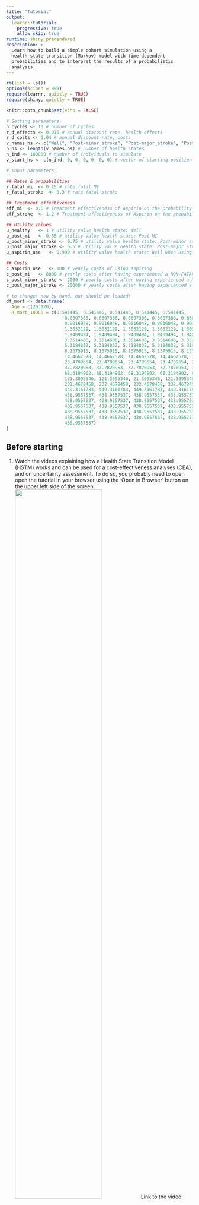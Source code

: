 ```yaml
---
title: "Tutorial"
output: 
  learnr::tutorial:
    progressive: true
    allow_skip: true
runtime: shiny_prerendered
description: >
  Learn how to build a simple cohort simulation using a
  health state transition (Markov) model with time-dependent
  probabilities and to interpret the results of a probabilistic
  analysis.
---
```


```r
rm(list = ls())
options(scipen = 999)
require(learnr, quietly = TRUE)
require(shiny, quietly = TRUE)

knitr::opts_chunk$set(echo = FALSE)

# Setting parameters
n_cycles <- 10 # number of cycles
r_d_effects <- 0.015 # annual discount rate, health effects
r_d_costs <- 0.04 # annual discount rate, costs
v_names_hs <- c("Well", "Post-minor_stroke", "Post-major_stroke", "Post-MI", "Death_stroke", "Death_MI", "Death_other") # vector of names of health states
n_hs <- length(v_names_hs) # number of health states
n_ind <- 100000 # number of individuals to simulate  
v_start_hs <- c(n_ind, 0, 0, 0, 0, 0, 0) # vector of starting position in the model  

# Input parameters

## Rates & probabilities
r_fatal_mi	<- 0.25 # rate fatal MI
r_fatal_stroke	<- 0.3 # rate fatal stroke

## Treatment effectiveness
eff_mi	<- 0.6 # Treatment effectiveness of Aspirin on the probability of experiencing a MI
eff_stroke	<- 1.2 # Treatment effectiveness of Aspirin on the probability of experiencing a stroke

## Utility values 
u_healthy	<- 1 # utility value health state: Well
u_post_mi	<- 0.85 # utility value health state: Post-MI
u_post_minor_stroke	<- 0.75 # utility value health state: Post-minor stroke
u_post_major_stroke	<- 0.5 # utility value health state: Post-major stroke
u_aspirin_use	<- 0.999 # utility value health state: Well when using aspiring

## Costs
c_aspirin_use	<- 100 # yearly costs of using aspiring
c_post_mi	<- 8000 # yearly costs after having experienced a NON-FATAL MI
c_post_minor_stroke	<- 2000 # yearly costs after having experienced a NON-FATAL minor stroke
c_post_major_stroke	<- 20000 # yearly costs after having experienced a NON_FATAL major stroke

# to change! now by hand, but should be loaded!
df_mort <- data.frame(
  Age = c(20:120),
  R_mort_10000 = c(0.541445, 0.541445, 0.541445, 0.541445, 0.541445,
                      0.6607366, 0.6607366, 0.6607366, 0.6607366, 0.6607366,
                      0.9016048, 0.9016048, 0.9016048, 0.9016048, 0.9016048, 
                      1.3032129, 1.3032129, 1.3032129, 1.3032129, 1.3032129,
                      1.9409494, 1.9409494, 1.9409494, 1.9409494, 1.9409494,
                      3.3514606, 3.3514606, 3.3514606, 3.3514606, 3.3514606,
                      5.3184832, 5.3184832, 5.3184832, 5.3184832, 5.3184832, 
                      8.1375915, 8.1375915, 8.1375915, 8.1375915, 8.1375915, 
                      14.4662578, 14.4662578, 14.4662578, 14.4662578, 14.4662578, 
                      23.4709654, 23.4709654, 23.4709654, 23.4709654, 23.4709654, 
                      37.7820953, 37.7820953, 37.7820953, 37.7820953, 37.7820953, 
                      68.3194902, 68.3194902, 68.3194902, 68.3194902, 68.3194902, 
                      121.3095346, 121.3095346, 21.3095346, 121.3095346, 121.3095346, 
                      232.4678458, 232.4678458, 232.4678458, 232.4678458, 232.4678458, 
                      449.3161783, 449.3161783, 449.3161783, 449.3161783, 449.3161783, 
                      438.9557537, 438.9557537, 438.9557537, 438.9557537, 438.9557537, 
                      438.9557537, 438.9557537, 438.9557537, 438.9557537, 438.9557537, 
                      438.9557537, 438.9557537, 438.9557537, 438.9557537, 438.9557537, 
                      438.9557537, 438.9557537, 438.9557537, 438.9557537, 438.9557537, 
                      438.9557537, 438.9557537, 438.9557537, 438.9557537, 438.9557537, 
                      438.9557537)
)
```

## Before starting
1. Watch the videos explaining how a Health State Transition Model (HSTM) works and can be used for a cost-effectiveness analyses (CEA), and on uncertainty assessment. To do so, you probably need to open open the tutorial in your browser using the 'Open in Browser' button on the upper left side of the screen.  
![](https://vimeo.com/453418864/050bf4acaf){width="70%"}
Link to the video: https://vimeo.com/453418864/050bf4acaf.

![](https://vimeo.com/453418898/90a5e63f1e){width="70%"}
Link to the video: https://vimeo.com/453418898/90a5e63f1e.

## Aim and instructions
The aim of this practical assignment is to get you acquainted with the principle of HSTM. This assignmment focuses on evaluating the cost-effectiveness of aspirin treatment versus no aspirin treatment for the primary prevention of cardiovascular disease events using a HSTM, also called Markov model. During this assignment, you will first define the cohort simulation of both strategies (using transition probabilities, and matrix multiplication) and then calculate the outcomes (quality-adjusted life years, costs). First, familiarise yourself with the model structure.  
The method described in this practical is more extensively described in [Alarid Escudero et al. 2021](https://arxiv.org/abs/2001.07824).  

```r
knitr::include_graphics("Tutorial_hstm_2_files/images/Image_hint.png")
```

```r
knitr::include_graphics("Tutorial_hstm_2_files/images/Image_solution.png")
```

### Prerequisites
You should be able to use the following commands to perform this exercise:  

- `which()` function  
- `matrix()` and `array()` functions  
- `rowSums()` function
- perform matrix multiplication using `%*%`  
- using the command `for()` to perform forward loop  

## Model structure & parameters  
**DISCLAIMER: FOR THE FOLLOWING ASSIGNMENT, ASSUME THAT PROBABILITIES ARE THE SAME AS RATES. SEE *[Fleurence & Hollenbeak 2007]*(https://doi.org/10.2165/00019053-200725010-00002) FOR AN EXPLANATION OF THE DIFFERENCES BETWEEN RATES AND PROBABILITIES AND REMEMBER THAT WE USUALLY USE PROBABILITIES IN HEALTH ECONOMIC MODELLING** 

### Model structure
In this HSTM, individuals either receive aspirin or not (the two strategies we compare).In this model, individuals may remain "Well", or they can experience a stroke or a myocardial infarction (MI). These two events may be fatal or individuals may remain alive in the "Post-minor stroke", "Post-major stroke", or "Post-MI" health states when they survive these events. From all health states, individuals may die from general causes of death to "Death other".  
  
```r
knitr::include_graphics("Tutorial_hstm_2_files/images/Fig_model_structure.png")
```

### Model inputs
As you can see both strategies (prescribing aspirin or not) have similar diagrams. However, there will be differences in the values of the parameters applied in these strategies. First, we will focus on the disease progression of patients not using aspirin. Have a look at the input parameters which are already defined herebelow.   

```r
# Setting parameters
n_cycles <- 10 # number of cycles in the health economic model
r_d_effects <- 0.015 # annual discount rate, health effects
r_d_costs <- 0.04 # annual discount rate, costs
v_names_hs <- c("Well", "Post-minor_stroke", "Post-major_stroke", "Post-MI", "Death_stroke", "Death_MI", "Death_other") # vector of names of health states
n_hs <- length(v_names_hs) # number of health states
n_ind <- 100000 # number of individuals to simulate  
v_start_hs <- c(n_ind, 0, 0, 0, 0, 0, 0) # vector of starting position in the model  

# Input parameters

## Rates & probabilities
r_fatal_mi	<- 0.25 # rate fatal MI - no-Aspirin strategy
r_fatal_stroke	<- 0.3 # rate fatal stroke - no-Aspirin strategy

## Treatment effectiveness
eff_mi	<- 0.6 # Treatment effectiveness of Aspirin on the probability of experiencing a MI
eff_stroke	<- 1.2 # Treatment effectiveness of Aspirin on the probability of experiencing a stroke

## Utility values 
u_healthy	<- 1 # utility value health state: Well
u_post_mi	<- 0.85 # utility value health state: Post-MI
u_post_minor_stroke	<- 0.75 # utility value health state: Post-minor stroke
u_post_major_stroke	<- 0.5 # utility value health state: Post-major stroke
u_aspirin_use	<- 0.999 # utility value health state: Well when using aspiring

## Costs
c_aspirin_use	<- 100 # yearly costs of using aspirin
c_post_mi	<- 8000 # yearly costs after having experienced a NON-FATAL MI
c_post_minor_stroke	<- 2000 # yearly costs after having experienced a NON-FATAL minor stroke
c_post_major_stroke	<- 20000 # yearly costs after having experienced a NON_FATAL major stroke
```


When developing a health economic model we often have to combine evidence from different sources of literature. Assume that there was evidence that 235 out of 1,000 patients **who had a stroke and survived** moved into a post major stroke state (the remaining patients experienced a minor stroke). Based on this evidence, please define the parameter `p_minor_stroke` (probability of transiting to the "post-minor stroke" health state **after having experienced a NON-FATAL stroke** and `p_major_stroke` (probability of transiting to the "post-major stroke" health state **after having experienced a NON-FATAL stroke**.   
1.b. From other sources, you found that the incidence rates for myocardial infarction (MI), stroke, and death from other causes were respectively **400, 50, and 650 per 100,000 person-years**. Calculate the yearly incidence rates of MI, stroke, and death from other causes than MI and stroke in the placeholder of parameters `r_inc_mi`, `r_inc_stroke`, and `r_mort`.  

```r
# Parameters to calculate
# probability to transit to "Post-major stroke" after a NON-FATAL stroke occured
# probability to transit to "Post-minor stroke" after a NON-FATAL stroke occured
# yearly incidence rate MI
# yearly incidence rate stroke
# yearly rate of death
```

```r
# Example
p_post_major_stroke	<- 235 / 1000 # probability to transit to "Post-major stroke" after a NON-FATAL stroke occured
p_post_minor_stroke	<- 1 - p_post_major_stroke # probability to transit to "Post-minor stroke" after a NON-FATAL stroke occured
```

```r
p_post_major_stroke	<- 235 / 1000 # probability to transit to "Post-major stroke" after a NON-FATAL stroke occured
p_post_minor_stroke	<- 1 - p_post_major_stroke # probability to transit to "Post-minor stroke" after a NON-FATAL stroke occured
r_inc_mi <- 400 / 100000 # yearly incidence rate MI
r_inc_stroke <- 50 / 100000 # yearly incidence rate stroke
r_mort <- 650 / 100000 # yearly rate of death
#data.frame(c(p_post_major_stroke, p_post_minor_stroke, r_inc_mi, r_inc_stroke, r_mort)) # show
```

## Transition matrices - "No aspirin" 

### Define the transition matrix of the "No aspirin" strategy  
The input parameter values looks as follows now. Based on these parameter values, determine the transition matrix of the "No aspirin" strategy, and call it `m_tp_comp` (for matrix transition probabilities of the comparator). Assume here that `r_mort` can be used for the probability of ‘Death other’.  

```r
# Setting parameters
n_cycles <- 10 # number of cycles
r_d_effects <- 0.015 # annual discount rate, health effects
r_d_costs <- 0.04 # annual discount rate, costs
v_names_hs <- c("Well", "Post-minor_stroke", "Post-major_stroke", "Post-MI", "Death_stroke", "Death_MI", "Death_other") # vector of names of health states
n_hs <- length(v_names_hs) # number of health states
n_ind <- 100000 # number of individuals to simulate  
v_start_hs <- c(n_ind, 0, 0, 0, 0, 0, 0) # vector of starting position in the model  

# Input parameters

## Rates & probabilities
r_fatal_mi	<- 0.25 # rate fatal MI
r_fatal_stroke	<- 0.3 # rate fatal stroke

## Treatment effectiveness
eff_mi	<- 0.6 # Treatment effectiveness of Aspirin on the probability of experiencing a MI
eff_stroke	<- 1.2 # Treatment effectiveness of Aspirin on the probability of experiencing a stroke

## Utility values 
u_healthy	<- 1 # utility value health state: Well
u_post_mi	<- 0.85 # utility value health state: Post-MI
u_post_minor_stroke	<- 0.75 # utility value health state: Post-minor stroke
u_post_major_stroke	<- 0.5 # utility value health state: Post-major stroke
u_aspirin_use	<- 0.999 # utility value health state: Well when using aspiring

## Costs
c_aspirin_use	<- 100 # yearly costs of using aspiring
c_post_mi	<- 8000 # yearly costs after having experienced a NON-FATAL MI
c_post_minor_stroke	<- 2000 # yearly costs after having experienced a NON-FATAL minor stroke
c_post_major_stroke	<- 20000 # yearly costs after having experienced a NON_FATAL major stroke

## Calculated parameters
p_post_major_stroke	<- 235 / 1000 # probability to transit to "Post-major stroke" after a NON-FATAL stroke occured
p_post_minor_stroke	<- 1 - p_post_major_stroke # probability to transit to "Post-minor stroke" after a NON-FATAL stroke occured
r_inc_mi <- 400 / 100000 # yearly incidence rate MI
r_inc_stroke <- 50 / 100000 # yearly incidence rate stroke
r_mort <- 650 / 100000 # yearly rate of death
```

```r


```

```r
"To do so, create a matrix of 7 by 7, and use the evidence `p_` and `r_` parameters to fill it in. Use the model structure to fill in the transition matrix. Once an individuals die, that person remains in that health state. The transition probabilities to the post-minor stroke health states are the product of experiencing a non-fatal stroke and of the consequences being minor or major."
```

```r
# Create transition matrix
m_tp_comp <- matrix(0,
                    ncol = n_hs,
                    nrow = n_hs,
                    dimnames = list(from = v_names_hs,
                                    to = v_names_hs)
                    )
# Fill in transition matrix
m_tp_comp["Well", "Well"] <- 1 - r_inc_mi - r_inc_stroke - r_mort # example
```

```r
# Create transition matrix
m_tp_comp <- matrix(0,
                    ncol = n_hs,
                    nrow = n_hs,
                    dimnames = list(from = v_names_hs,
                                    to = v_names_hs)
                    )
# Fill in transition matrix
m_tp_comp["Well", "Well"] <- 1 - r_inc_mi - r_inc_stroke - r_mort 
m_tp_comp["Well", "Post-minor_stroke"] <- r_inc_stroke * (1 - r_fatal_stroke) * p_post_minor_stroke
m_tp_comp["Well", "Post-major_stroke"] <- r_inc_stroke * (1 - r_fatal_stroke) * p_post_major_stroke
m_tp_comp["Well", "Post-MI"] <- r_inc_mi * (1 - r_fatal_mi)
m_tp_comp["Well", "Death_stroke"] <- r_inc_stroke * r_fatal_stroke
m_tp_comp["Well", "Death_MI"] <- r_inc_mi * r_fatal_mi
m_tp_comp["Well", "Death_other"] <- r_mort

m_tp_comp["Post-minor_stroke", "Post-minor_stroke"] <- 1 - r_mort
m_tp_comp["Post-minor_stroke", "Death_other"] <- r_mort

m_tp_comp["Post-major_stroke", "Post-major_stroke"] <- 1 - r_mort
m_tp_comp["Post-major_stroke", "Death_other"] <- r_mort

m_tp_comp["Post-MI", "Post-MI"] <- 1 - r_mort
m_tp_comp["Post-MI", "Death_other"] <- r_mort

m_tp_comp["Death_stroke", "Death_stroke"] <- 1
m_tp_comp["Death_MI", "Death_MI"] <- 1
m_tp_comp["Death_other", "Death_other"] <- 1
# m_tp_comp # show
```

### Transition matrix complete
The transition matrix should looks as follows:
```r
## Calculated parameters
p_post_major_stroke	<- 235 / 1000 # probability to transit to "Post-major stroke" after a NON-FATAL stroke occured
p_post_minor_stroke	<- 1 - p_post_major_stroke # probability to transit to "Post-minor stroke" after a NON-FATAL stroke occured
r_inc_mi <- 400 / 100000 # yearly incidence rate MI
r_inc_stroke <- 50 / 100000 # yearly incidence rate stroke
r_mort <- 650 / 100000 # yearly rate of death

# Create transition matrix
m_tp_comp <- matrix(0,
                    ncol = n_hs,
                    nrow = n_hs,
                    dimnames = list(from = v_names_hs,
                                    to = v_names_hs)
                    )
# Fill in transition matrix
m_tp_comp["Well", "Well"] <- 1 - r_inc_mi - r_inc_stroke - r_mort 
m_tp_comp["Well", "Post-minor_stroke"] <- r_inc_stroke * (1 - r_fatal_stroke) * p_post_minor_stroke
m_tp_comp["Well", "Post-major_stroke"] <- r_inc_stroke * (1 - r_fatal_stroke) * p_post_major_stroke
m_tp_comp["Well", "Post-MI"] <- r_inc_mi * (1 - r_fatal_mi)
m_tp_comp["Well", "Death_stroke"] <- r_inc_stroke * r_fatal_stroke
m_tp_comp["Well", "Death_MI"] <- r_inc_mi * r_fatal_mi
m_tp_comp["Well", "Death_other"] <- r_mort

m_tp_comp["Post-minor_stroke", "Post-minor_stroke"] <- 1 - r_mort
m_tp_comp["Post-minor_stroke", "Death_other"] <- r_mort

m_tp_comp["Post-major_stroke", "Post-major_stroke"] <- 1 - r_mort
m_tp_comp["Post-major_stroke", "Death_other"] <- r_mort

m_tp_comp["Post-MI", "Post-MI"] <- 1 - r_mort
m_tp_comp["Post-MI", "Death_other"] <- r_mort

m_tp_comp["Death_stroke", "Death_stroke"] <- 1
m_tp_comp["Death_MI", "Death_MI"] <- 1
m_tp_comp["Death_other", "Death_other"] <- 1
data.frame(round(m_tp_comp, 4)) # show
```

### Validation check  
Check whether the sum of all rows equals 1 to ensure you will not "add" or "loose" individuals in the simulation because the sum of probabilities do not sum up to 1 for each health states.  

```r
# check the sum of all rows
```


```r
"Use the rowSums() function"
```

```r
rowSums(m_tp_comp) == 1
```

## Cohort simulation - "No aspirin"
It is now time to define and fill in the cohort simulation for the "No aspirin" strategy!  

### Fill in the transition matrix of the "No aspirin" strategy  
Assume all 100,000 individuals (`n_ind` object) start in the "Well" health state (first element of the `v_start_hs` vector), and perform the cohort simulation for the "No aspirin" strategy using the transition matrix `m_tp_comp`. Remember from previous assignment that you need the following elements to perform the cohort simulation:    
- `n_cycles`: the number of cycles to simulate, assume 10 years (yearly cycles)  
- `n_ind`: the number of individuals to simulate, assume 100,000  
- `v_start_hs`: a vector determining the starting position of the individuals over the different cycles (assume all individuals start in the "Well" health state)  
- `m_hs_comp`: a matrix to store the number of individuals in each health state during each cycle for the comparator. This matrix has `n_cycles` + 1 row (because we need to account for the start position), and as much columns as health states 75). Numerate the rows from 0 to `n_cycles` and name the column with the names of the health states ("Well", "Post-minor_stroke", "Post-major_stroke", "Post-MI", "Death_stroke", "Death_MI", "Death_other").  
`m_tp_comp`, `n_cycles`, and `n_ind` are already loaded. First, define `v_start_hs` and `m_hs_comp`. Second, use `v_start_hs` to determine the starting position of the individuals in the simulation, i.e. the first row of `m_hs_comp`. Finally, fill in `m_hs_comp` using matrix multiplication and the objects: `m_tp_comp` and `m_hs_comp`.  

```r
# Define cohort simulation matrix

# Define the starting position of the individuals in each health state

# Perform the matrix multiplication (for loop) to fill in the cohort simulation
```

```r
# Define cohort simulation matrix
m_hs_comp <- matrix(0,
                    ncol = '__',
                    nrow = '__',
                    dimnames = list(cycle = '__',
                                    health_state = '__'
                    )
)

# Define the starting position of the individuals in each health state
m_hs_comp[1, ] <- '__'

# Perform the matrix multiplication (for loop) to fill in the cohort simulation
for(cycle in 1:n_cycles){
  
  m_hs_comp[cycle + 1, ] <- '__' # perform matrix multiplication here
  
}
```

```r
# Define cohort simulation matrix
m_hs_comp <- matrix(0,
                    ncol = n_hs,
                    nrow = n_cycles + 1,
                    dimnames = list(cycle = c(0:n_cycles),
                                    health_state = v_names_hs)
                    )

# Define the starting position of the individuals in each health state
m_hs_comp[1, ] <- v_start_hs

# Perform the matrix multiplication (for loop) to fill in the cohort simulation
for(cycle in 1:n_cycles){
  
  m_hs_comp[cycle + 1, ] <- m_hs_comp[cycle, ] %*% m_tp_comp # matrix multiplication
  
}
```

### Validation check  
Check whether all rows sum up to 100,000 to ensure you do not 'loose' or 'add' any person to the cohort simulation. Sometimes, due to rounding errors, it may seem that the sum does not exactly match the number of individuals, so round your sums to 5 decimals.  

```r


```

```r
round(rowSums(m_hs_comp), 5) == n_ind
```

## Improving transition matrix and cohort simulation
In this part of the assignmment, we will improve the transition matrix and cohort simulation of the "No aspirin" strategy that you just have built.  
We will now use age-dependent mortality values since we only used a mean estimate for all age in the previous assignment. However, the probability of death is increasing with age. Furthermore, you will include the "Aspirin" strategy to the model and make the comparison between the "Aspirin" and "No Aspirin" strategies.  
To do so, you will first define the cohort simulations of both strategies (using (age-dependent) transition probabilities, a three-dimentional array, and matrix multiplication) and then calculate the outcomes (quality-adjusted life years, costs). 
The method described in this practical is more extensively described in [Alarid Escudero et al. 2021](https://arxiv.org/abs/2001.07824). The approach we will use to do so is also similar to the one described in this [video](https://www.youtube.com/watch?v=s4ZeRL-HeSs&list=PLIT7NqYN7YT3fUQhsAQ8Pn7-SHRpCy-U7&index=3).  

### Model inputs
Here below you can see the inputs we will use in the model.

```r
#### 0. Define model parameters ----

# Setting parameters
n_cycles <- 10 # number of cycles
r_d_effects <- 0.015 # annual discount rate, health effects
r_d_costs <- 0.04 # annual discount rate, costs
v_names_hs <- c("Well", "Post-minor_stroke", "Post-major_stroke", "Post-MI", "Death_stroke", "Death_MI", "Death_other") # vector of names of health states
n_hs <- length(v_names_hs) # number of health states
n_ind <- 100000 # number of individuals to simulate  
v_start_hs <- c(n_ind, 0, 0, 0, 0, 0, 0) # vector of starting position in the model  

# Input parameters

## Rates & probabilities
r_fatal_mi	<- 0.25 # rate fatal MI
r_fatal_stroke	<- 0.3 # rate fatal stroke
r_inc_mi <- 400 / 100000 # yearly incidence rate MI
r_inc_stroke <- 50 / 100000 # yearly incidence rate stroke
r_mort <- 650 / 100000 # yearly rate of death

p_post_major_stroke	<- 235 / 1000 # probability to transit to "Post-major stroke" after a NON-FATAL stroke occured
p_post_minor_stroke	<- 1 - p_post_major_stroke # probability to transit to "Post-minor stroke" after a NON-FATAL stroke occured

## Treatment effectiveness
eff_mi	<- 0.6 # Treatment effectiveness of Aspirin on the probability of experiencing a MI
eff_stroke	<- 1.2 # Treatment effectiveness of Aspirin on the probability of experiencing a stroke

## Utility values 
u_healthy	<- 1 # utility value health state: Well
u_post_mi	<- 0.85 # utility value health state: Post-MI
u_post_minor_stroke	<- 0.75 # utility value health state: Post-minor stroke
u_post_major_stroke	<- 0.5 # utility value health state: Post-major stroke
u_aspirin_use	<- 0.999 # utility value health state: Well when using aspiring

## Costs
c_aspirin_use	<- 100 # yearly costs of using aspiring
c_post_mi	<- 8000 # yearly costs after having experienced a NON-FATAL MI
c_post_minor_stroke	<- 2000 # yearly costs after having experienced a NON-FATAL minor stroke
c_post_major_stroke	<- 20000 # yearly costs after having experienced a NON_FATAL major stroke
```

### Age-dependent mortality data  
As you can see in the R chunk above, there are no transition probabilities defined for the yearly rate of death (from other causes), `r_mort`. This is because we will now make this probability of death dependent on the age of individuals in the health economic model.  
To do so, we need the rate of death for each age. For this assignment, these rates have been obtained from the central bureau of statistics and are displayed below per 10,000 individuals. These rates are stored in the `df_mort` dataframe displayed below. The `df_mort` dataframe contain two variables:  

- `Age` contains the age of Dutch individuals  
- `R_mort_10000` contains the mortality rate, per 10,000 individuals  

```r
df_mort
```

Using the `df_mort` dataframe, calculate the per-person mortality rate as a new column `R_mort` in the `df_mort` dataframe.  

```r
# calculate the per person mortality rate
```


```r
df_mort$R_mort <- df_mort$R_mort_10000 / 10000
#df_mort[, c("Age", "R_mort")] # show
```


### Filling in the "No aspirin" strategy transition array
Now that we have calculated the per person mortality rates for each age, we can include them in the transition array that we will use in the health economic model. To include these age-dependent transition probabilities in the model, we have to use 3-dimentional (3D) arrays instead of fixed transition matrices. The use of these 3D arrays allow to select a different transition matrix (containing different transition probabilities) for each cycle of the model. Arrays are defined using the `array()` function. The code chunk below shows how to define the transition array for the "No aspirin group. The comments describe what is happening. Have a look at the code and try to understand it! Below the code chunk, you can see the two first and two last transition matrix contained in the array. As you can see, the transition of to the `Death_other` health state has increased between the first and last cycles, as we expected!       
*NOTE: elements in a array are called by the number of dimension of the array. Thus, a single element of a 3D array is called via a x, y, and z dimension. If only the x and y coordinates are provided, the vector of elements with the coordinates x and y is returned. In this case, the third dimension (the 'z') represents the cycle number while the rows and columns represent the same as in the transition matrix (transition from - to).*  

```r
#### Define 3D array "No aspirin" group ----

# Define start age cohort
n_start_age <- 45

# Calculate per person mortality rate
df_mort$R_mort <- df_mort$R_mort_10000 / 10000

# Create a vector containing the mortality probability values for the age `n_start_age` to `n_start_age`+9
v_p_mort <- df_mort[c(which(df_mort$Age == n_start_age):
                        which(df_mort$Age == n_start_age + (n_cycles - 1)
                              )
                      ), "R_mort"]

# Initialise 3D array which will contain the transition probabilities
a_tp_comp <- array(0, dim = c(n_hs, n_hs, n_cycles),
                               dimnames = list(v_names_hs, v_names_hs, 1:n_cycles)
                               )

# Fill in the arrays using the background mortality for each age 
a_tp_comp["Well", "Well", ]   <- 1 - v_p_mort - r_inc_mi - r_inc_stroke  
##!!Notice, that only using the first 2 elements of the array will fill these transition probabilities for all 10 transition matrices used in all cycles!!

a_tp_comp["Well", "Post-minor_stroke", ] <- r_inc_stroke * (1 - r_fatal_stroke) * p_post_minor_stroke
a_tp_comp["Well", "Post-major_stroke", ] <- r_inc_stroke * (1 - r_fatal_stroke) * p_post_major_stroke
a_tp_comp["Well", "Post-MI", ] <- r_inc_mi * (1 - r_fatal_mi)
a_tp_comp["Well", "Death_stroke", ] <- r_inc_stroke * r_fatal_stroke
a_tp_comp["Well", "Death_MI", ] <- r_inc_mi * r_fatal_mi
a_tp_comp["Well", "Death_other", ] <- v_p_mort

a_tp_comp["Post-minor_stroke", "Post-minor_stroke", ] <- 1 - v_p_mort
a_tp_comp["Post-minor_stroke", "Death_other", ] <- v_p_mort

a_tp_comp["Post-major_stroke", "Post-major_stroke", ] <- 1 - v_p_mort
a_tp_comp["Post-major_stroke", "Death_other", ] <- v_p_mort

a_tp_comp["Post-MI", "Post-MI", ] <- 1 - v_p_mort
a_tp_comp["Post-MI", "Death_other", ] <- v_p_mort

a_tp_comp["Death_stroke", "Death_stroke",] <- 1
a_tp_comp["Death_MI", "Death_MI",] <- 1
a_tp_comp["Death_other", "Death_other",] <- 1

a_tp_comp[, , c(1, 2, 9, 10)]
```

### Filling in the "Aspirin" strategy transition array  
It is now time to define and fill in the transition array for the "Aspirin" strategy, the intervention which will be compared to the "No aspirin" strategy.  
To do so, we have to perform the following:  
1. Make a copy of `a_tp_comp` and call it `a_tp_int`. This will be the transition array we will use for the "Aspirin" strategy.  
2. Aspirin has an effect on the probability of experiencing an MI (object `eff_mi`) and stroke (object `eff_stroke`). Use these two input parameters to adjust the probabilities to experience these cardiovascular events in the `a_tp_int` array. Again you may use the rates as probabilities when calculating the transitions. Assume that once individuals had an event they will no longer use aspirin.  

```r
# Make a copy of `a_tp_comp` and call it `a_tp_int`

# Modify the transition probabilities in `a_tp_int` since Aspirin has an effect on the occurence of MI and stroke

```

```r
# Make a copy of `a_tp_comp` and call it `a_tp_int`
a_tp_int <- a_tp_comp

# Modify the transition probabilities in `a_tp_int` since Aspirin has an effect on the occurence of MI and stroke
## Multiply `r_inc_stroke` and `r_inc_mi` by  `eff_stroke` and `eff_mi` respectively to apply the effectiveness of Aspirin on the occurence of stroke and MI
## Do not forget to also modify the probability of staying in the "WELL" health state since less individuals will experience cardiovascular events!
```

```r
# Make a copy of `a_tp_comp` and call it `a_tp_int`
a_tp_int <- a_tp_comp

# Modify the transition probabilities in `a_tp_int` since Aspirin has an effect on the occurence of MI and stroke
a_tp_int["Well", "Well", ]   <- 1 - v_p_mort - r_inc_mi * eff_mi - r_inc_stroke * eff_stroke
a_tp_int["Well", "Post-minor_stroke", ] <- r_inc_stroke * eff_stroke * (1 - r_fatal_stroke) * p_post_minor_stroke
a_tp_int["Well", "Post-major_stroke", ] <- r_inc_stroke * eff_stroke * (1 - r_fatal_stroke) * p_post_major_stroke
a_tp_int["Well", "Post-MI", ] <- r_inc_mi * eff_mi * (1 - r_fatal_mi)
a_tp_int["Well", "Death_stroke", ] <- r_inc_stroke * eff_stroke * r_fatal_stroke
a_tp_int["Well", "Death_MI", ] <- r_inc_mi * eff_mi * r_fatal_mi

#a_tp_int[,, 1] # show first transition matrix of the array
```

### Performing the cohort simulation
Since we now have transition matrices for both strategies, we can perform the cohort simulation for both strategies. As a reminder, the steps to perform the cohort simulations are the following:  
- Define the matrix in which the cohort simulation will be stored (`m_hs_comp` and `m_hs_int`)  
- Determine the starting position of the cohort in the matrix of the cohort simulation, using `v_hs_start` (already defined)  
- Perform the simulation by using matrix multiplication of the cohort simulation and the transition array. In this case, we have to loop over the cycles (rows) of the cohort simulation but also over the matrices of the `a_tp_comp` and `a_tp_int` arrays.  

The R code chunk below shows how to do this for the "No aspirin" strategy.  

```r
#### Fill the cohort simulation for the "No aspirin" strategy ----

# Create a matrix to store the cohort simulation (`m_hs_comp`)
m_hs_comp <- matrix(0,
                    ncol = length(v_names_hs),
                    nrow = n_cycles + 1,
                    dimnames = list(c(0:n_cycles),
                                    v_names_hs)
                    ) 

# Define the start position of individuals (all in "well")
m_hs_comp[1,] <- v_start_hs

# Perform the matrix multiplication using the 3D array.
for(cycle in 1:n_cycles){
  m_hs_comp[cycle + 1,] <- m_hs_comp[cycle,] %*% a_tp_comp[, , cycle]
}
```

Perform the matrix multiplication for the "Aspirin" strategy using the same method.  

```r
#### Fill the cohort simulation for the "Aspirin" strategy ----

# Create a matrix to store the cohort simulation (`m_hs_int`)

# Define the start position of individuals (all in "well")

# Perform the matrix multiplication using the 3D array.

```

```r
#### Fill the cohort simulation for the "Aspirin" strategy ----

# Create a matrix to store the cohort simulation (`m_hs_int`)
m_hs_int <- matrix(0,
                    ncol = length(v_names_hs),
                    nrow = n_cycles + 1,
                    dimnames = list(c(0:n_cycles),
                                    v_names_hs)
) 

# Define the start position of individuals (all in "well")
m_hs_int[1,] <- v_start_hs

# Perform the matrix multiplication using the 3D array.
for(cycle in 1:n_cycles){
  m_hs_int[cycle + 1,] <- m_hs_int[cycle,] %*% a_tp_int[, , cycle]
}
```

### Results
The following data frame show the cohort simulation of both strategies.  

#### Aspirin strategy

```r
# Make a copy of `a_tp_comp` and call it `a_tp_int`
a_tp_int <- a_tp_comp

# Modify the transition probabilities in `a_tp_int` since Aspirin has an effect on the occurence of MI and stroke
a_tp_int["Well", "Well", ]   <- 1 - v_p_mort - r_inc_mi * eff_mi - r_inc_stroke * eff_stroke
a_tp_int["Well", "Post-minor_stroke", ] <- r_inc_stroke * eff_stroke * (1 - r_fatal_stroke) * p_post_minor_stroke
a_tp_int["Well", "Post-major_stroke", ] <- r_inc_stroke * eff_stroke * (1 - r_fatal_stroke) * p_post_major_stroke
a_tp_int["Well", "Post-MI", ] <- r_inc_mi * eff_mi * (1 - r_fatal_mi)
a_tp_int["Well", "Death_stroke", ] <- r_inc_stroke * eff_stroke * r_fatal_stroke
a_tp_int["Well", "Death_MI", ] <- r_inc_mi * eff_mi * r_fatal_mi

#### Fill the cohort simulation for the "Aspirin" group ----
# Create a matrix to store the cohort simulation (`m_hs_int`)
m_hs_int <- matrix(0,
                    ncol = length(v_names_hs),
                    nrow = n_cycles + 1,
                    dimnames = list(c(0:n_cycles),
                                    v_names_hs)
) 

# Define the start position of individuals (all in "well")
m_hs_int[1,] <- v_start_hs

# Perform the matrix multiplication using the 3D array.
for(cycle in 1:n_cycles){
  m_hs_int[cycle + 1,] <- m_hs_int[cycle,] %*% a_tp_int[, , cycle]
}
data.frame(round(m_hs_int))
```

#### No aspirin strategy

```r
data.frame(round(m_hs_comp))
```

## Calculating undiscounted outcomes
Now that we know the life course of the hypothetical individuals in both strategies, we can calculate the (un)discounted costs and effects (LYs and QALYs) over time. For convenience, account for state membership at the end of the year. Not all 100,000 individuals are considered to be "Well" at the start of year 1. You do not have to apply half-cycle correction. Practically, this means that you do not account for the state membership at cycle 0, the starting position.  

### Life years
Calculate the life years of both strategies and the cumulative life years over the 10 years of the model. This is done in two steps:  
1.Define two vectors (`v_ly_comp` & `v_ly_int`) of 7 values which determine the number of life  years gained by an individual in each health state during a single cycle. These vectors are called the **rewards** vectors. The rewards vector should be ordered as the health states in the `m_hs_comp` & `m_hs_int` cohort simulation. For health state where individuals are alive, the reward should be 1, and 0 for the "Death" health states.  
2. Use matrix multiplication to multiply these health state rewards by the membership of individuals over the cycles (from row 2 onwards!). Store these results in vectors called `v_t_ly_comp` & `v_t_ly_int`, calculate the cumulative number of life years over the cycles (`v_cum_ly_comp` & `v_cum_ly_int`, using the `cumsum()` function) and calculate the total number of life years for each strategy as the sum of these vectors (`n_t_ly_comp` & `n_t_ly_int`).  
The calculations for the LYs are provided in the R code chunk below.  

```r
#### Calculate for undiscounted outcomes ---

## Life years
## Determine the number of life years won by 1 individual during 1 cycle in both strategies
v_ly_comp <- c("Well" = 1,
               "Post-minor_stroke" = 1, 
               "Post-major_stroke" = 1, 
               "Post-MI" = 1, 
               "Death_stroke" = 0, 
               "Death_MI" = 0, 
               "Death_other" = 0)
v_ly_int <- c("Well" = 1,
               "Post-minor_stroke" = 1, 
               "Post-major_stroke" = 1, 
               "Post-MI" = 1, 
               "Death_stroke" = 0, 
               "Death_MI" = 0, 
               "Death_other" = 0)

## Determine the number of life year gained over the cycles (reward at the end of the cycle!)
v_t_ly_comp <- m_hs_comp[2:nrow(m_hs_comp),] %*% v_ly_comp
v_t_ly_int  <- m_hs_int[2:nrow(m_hs_int),] %*% v_ly_int

## Determine the cumulative number of life year gained over the cycles (reward at the end of the cycle!)
v_cum_ly_comp <- cumsum(v_t_ly_comp)
v_cum_ly_int  <- cumsum(v_t_ly_int)

## Determine the total number of life year gained (sum of all cycles; reward at the end of the cycle!)
n_t_ly_comp <- sum(v_t_ly_comp)
n_t_ly_int <- sum(v_t_ly_int)
```

### QALYs
Using the utility values per health state defined below, calculate the total quality adjusted life-years (QALYs) in each year for the 100,000 hypothetical individuals in each group. Use the same approach as for the life years calculations, except that the state rewards are different and may differ across strategies. Calculate also the cumulative and total QALY gained.  
**Assumptions:** Individuals in the "Well" health state have a utility value equal to`u_healthy` in the "No Aspirin" group, while in the "Aspirin" group, they have the utility associated with use of aspirin, `u_aspiring_use`. Individuals in the "Death" health states do not accrue QALYs. 

```r
# Utility values 
u_healthy	<- 1 # utility value health state: Well
u_post_mi	<- 0.85 # utility value health state: Post-MI
u_post_minor_stroke	<- 0.75 # utility value health state: Post-minor stroke
u_post_major_stroke	<- 0.5 # utility value health state: Post-major stroke
u_aspirin_use	<- 0.999 # utility value health state: Well when using aspiring
``` 

```r
# QALY's
## Determine the number of QALYs won by 1 individual during 1 cycle

## Determine the number of QALYs gained over the cycles (rewards at the end of the cycle!)

## Determine the cumulative number of QALYsr gained over the cycles (rewards at the end of the cycle!)

## Determine the total number of QALYs gained (sum of all cycles; rewards at the end of the cycle!)

```

```r
# QALY's
## Determine the number of QALYs won by 1 individual during 1 cycle
v_qaly_comp <- c("Well" = u_healthy,
                 "Post-minor_stroke" = u_post_minor_stroke, 
                 "Post-major_stroke" = u_post_major_stroke, 
                 "Post-MI" = u_post_mi, 
                 "Death_stroke" = 0, 
                 "Death_MI" = 0, 
                 "Death_other" = 0)

v_qaly_int <- c("Well" = '__',
                "Post-minor_stroke" = '__', 
                "Post-major_stroke" = '__', 
                "Post-MI" = '__', 
                "Death_stroke" = '__', 
                "Death_MI" = '__', 
                "Death_other" = '__')

## Determine the number of QALYs gained over the cycles (rewards at the end of the cycle!)
v_t_qaly_comp <- m_hs_comp[2:nrow(m_hs_comp),] %*% v_qaly_comp
v_t_qaly_int  <- '__'

## Determine the cumulative number of QALYsr gained over the cycles (rewards at the end of the cycle!)
v_cum_qaly_comp <- '__'
v_cum_qaly_int <- '__'

## Determine the total number of QALYs gained (sum of all cycles; rewards at the end of the cycle!)
n_t_qaly_comp <- '__'
n_t_qaly_int  <- '__'
```

```r
# QALY's
## Determine the number of QALYs won by 1 individual during 1 cycle
v_qaly_comp <- c("Well" = u_healthy,
                 "Post-minor_stroke" = u_post_minor_stroke, 
                 "Post-major_stroke" = u_post_major_stroke, 
                 "Post-MI" = u_post_mi, 
                 "Death_stroke" = 0, 
                 "Death_MI" = 0, 
                 "Death_other" = 0)

v_qaly_int <- c("Well" = u_aspirin_use,
                "Post-minor_stroke" = u_post_minor_stroke, 
                "Post-major_stroke" = u_post_major_stroke, 
                "Post-MI" = u_post_mi, 
                "Death_stroke" = 0, 
                "Death_MI" = 0, 
                "Death_other" = 0)

## Determine the number of QALYs gained over the cycles (rewards at the end of the cycle!)
v_t_qaly_comp <- m_hs_comp[2:nrow(m_hs_comp),] %*% v_qaly_comp
v_t_qaly_int  <- m_hs_int[2:nrow(m_hs_int),] %*% v_qaly_int

## Determine the cumulative number of QALYsr gained over the cycles (rewards at the end of the cycle!)
v_cum_qaly_comp <- cumsum(v_t_qaly_comp)
v_cum_qaly_int <- cumsum(v_t_qaly_int)

## Determine the total number of QALYs gained (sum of all cycles; rewards at the end of the cycle!)
n_t_qaly_comp <- sum(v_t_qaly_comp)
n_t_qaly_int  <- sum(v_t_qaly_int)
```

### Costs
Using the annual costs per health state defined below, calculate the total costs in each year for the 100,000 hypothetical individuals. Use the same approach as for the life years calculation, except that the state rewards are different and may differ across strategies. Calculate also the cumulative and total costs.  
**Assumptions:** Individuals in the "Well" health state do not incur any costs in the "No aspirin" group. However, in the "Apsirin" group, individuals in the "Well" health state incur the costs associated with aspirin use. Assume that after a MI or stroke, individuals stop with aspirin. Individuals in the "Death" health states do not incur any costs.   

```r
# Costs
c_aspirin_use	<- 100 # yearly costs of using aspiring
c_post_mi	<- 8000 # yearly costs after having experienced a NON-FATAL MI
c_post_minor_stroke	<- 2000 # yearly costs after having experienced a NON-FATAL minor stroke
c_post_major_stroke	<- 20000 # yearly costs after having experienced a NON_FATAL major stroke
``` 

```r
# Costs
## Determine the costs accrued by 1 individual during 1 cycle

## Determine the costs accrued over the cycles (rewards at the end of the cycle!)

## Determine the costs accrued over the cycles (rewards at the end of the cycle!)

## Determine the total costs accrued (sum of all cycles; rewards at the end of the cycle!)
```

```r
# Costs
## Determine the costs accrued by 1 individual during 1 cycle
v_c_comp <- c("Well" = 0,
              "Post-minor_stroke" = c_post_minor_stroke, 
              "Post-major_stroke" = c_post_major_stroke, 
              "Post-MI" = c_post_mi, 
              "Death_stroke" = 0, 
              "Death_MI" = 0, 
              "Death_other" = 0)

v_c_int <- c("Well" = c_aspirin_use,
             "Post-minor_stroke" = c_post_minor_stroke, 
             "Post-major_stroke" = c_post_major_stroke, 
             "Post-MI" = c_post_mi, 
             "Death_stroke" = 0, 
             "Death_MI" = 0, 
             "Death_other" = 0)

## Determine the costs accrued over the cycles (rewards at the end of the cycle!)
v_t_c_comp <- m_hs_comp[2:nrow(m_hs_comp),] %*% v_c_comp
v_t_c_int  <- m_hs_int[2:nrow(m_hs_int),] %*% v_c_int

## Determine the costs accrued over the cycles (rewards at the end of the cycle!)
v_cum_c_comp <- cumsum(v_t_c_comp)
v_cum_c_int  <- cumsum(v_t_c_int)

## Determine the total costs accrued (sum of all cycles; rewards at the end of the cycle!)
n_t_c_comp <- sum(v_t_c_comp)
n_t_c_int  <- sum(v_t_c_int)
```

### Mean outcomes and comparison
Using the total undiscounted total outcomes, calculate the mean outcomes (life years, QALYs, costs) per individual for each strategy. Calculate the incremental QALYs and costs of the "Aspirin" versus "No aspirin" group and calculate the incremental cost-effectiveness ratio.  

```r
#### Calculate life years, quality-adjusted life years, and costs for both strategy ---

## Determine the number of life year won by 1 individual during 1 cycle
v_ly_comp <- c("Well" = 1,
               "Post-minor_stroke" = 1, 
               "Post-major_stroke" = 1, 
               "Post-MI" = 1, 
               "Death_stroke" = 0, 
               "Death_MI" = 0, 
               "Death_other" = 0)
v_ly_int <- c("Well" = 1,
               "Post-minor_stroke" = 1, 
               "Post-major_stroke" = 1, 
               "Post-MI" = 1, 
               "Death_stroke" = 0, 
               "Death_MI" = 0, 
               "Death_other" = 0)

## Determine the number of life year gained over the cycles (reward at the end of the cycle!)
v_t_ly_comp <- m_hs_comp[2:nrow(m_hs_comp),] %*% v_ly_comp
v_t_ly_int  <- m_hs_int[2:nrow(m_hs_int),] %*% v_ly_int

## Determine the cumulative number of life year gained over the cycles (reward at the end of the cycle!)
v_cum_ly_comp <- cumsum(v_t_ly_comp)
v_cum_ly_int  <- cumsum(v_t_ly_int)

## Determine the total number of life year gained (sum of all cycles; reward at the end of the cycle!)
n_t_ly_comp <- sum(v_t_ly_comp)
n_t_ly_int <- sum(v_t_ly_int)

# QALY's
## Determine the number of QALYs won by 1 individual during 1 cycle
v_qaly_comp <- c("Well" = u_healthy,
                 "Post-minor_stroke" = u_post_minor_stroke, 
                 "Post-major_stroke" = u_post_major_stroke, 
                 "Post-MI" = u_post_mi, 
                 "Death_stroke" = 0, 
                 "Death_MI" = 0, 
                 "Death_other" = 0)

v_qaly_int <- c("Well" = u_aspirin_use,
                "Post-minor_stroke" = u_post_minor_stroke, 
                "Post-major_stroke" = u_post_major_stroke, 
                "Post-MI" = u_post_mi, 
                "Death_stroke" = 0, 
                "Death_MI" = 0, 
                "Death_other" = 0)

## Determine the number of QALYs gained over the cycles (reward at the end of the cycle!)
v_t_qaly_comp <- m_hs_comp[2:nrow(m_hs_comp),] %*% v_qaly_comp
v_t_qaly_int  <- m_hs_int[2:nrow(m_hs_int),] %*% v_qaly_int

## Determine the cumulative number of QALYsr gained over the cycles (reward at the end of the cycle!)
v_cum_qaly_comp <- cumsum(v_t_qaly_comp)
v_cum_qaly_int <- cumsum(v_t_qaly_int)

## Determine the total number of QALYs gained (sum of all cycles; reward at the end of the cycle!)
n_t_qaly_comp <- sum(v_t_qaly_comp)
n_t_qaly_int  <- sum(v_t_qaly_int)

# Costs
## Determine the costs accrued by 1 individual during 1 cycle
v_c_comp <- c("Well" = 0,
              "Post-minor_stroke" = c_post_minor_stroke, 
              "Post-major_stroke" = c_post_major_stroke, 
              "Post-MI" = c_post_mi, 
              "Death_stroke" = 0, 
              "Death_MI" = 0, 
              "Death_other" = 0)

v_c_int <- c("Well" = c_aspirin_use,
             "Post-minor_stroke" = c_post_minor_stroke, 
             "Post-major_stroke" = c_post_major_stroke, 
             "Post-MI" = c_post_mi, 
             "Death_stroke" = 0, 
             "Death_MI" = 0, 
             "Death_other" = 0)

## Determine the costs accrued over the cycles (reward at the end of the cycle!)
v_t_c_comp <- m_hs_comp[2:nrow(m_hs_comp),] %*% v_c_comp
v_t_c_int  <- m_hs_int[2:nrow(m_hs_int),] %*% v_c_int

## Determine the costs accrued over the cycles (reward at the end of the cycle!)
v_cum_c_comp <- cumsum(v_t_c_comp)
v_cum_c_int  <- cumsum(v_t_c_int)

## Determine the total costs accrued (sum of all cycles; reward at the end of the cycle!)
n_t_c_comp <- sum(v_t_c_comp)
n_t_c_int  <- sum(v_t_c_int)
```

```r
ly_comp # mean LY per individuals of the "No aspirin" strategy  
ly_int # mean LY per individuals of the "Aspirin" strategy  
qaly_comp # mean QALY of the "No aspirin" strategy  
qaly_int # mean QALY of the "Aspirin" strategy  
c_comp # mean costs of the "No aspirin" strategy  
c_int # mean costs of the "Aspirin" strategy  
inc_q # incremental QALY of the "Aspirin" strategy versus the "No aspirin" strategy
inc_c # incremental costs of the "Aspirin" strategy versus the "No aspirin" strategy  
ICER # ICER per QALY
```

```r
"The number of individuals is stored in the `n_ind` object"
```

```r
ly_comp <- n_t_ly_comp / n_ind # mean LY per individuals of the "No aspirin" strategy  
ly_int <- n_t_ly_int / n_ind # mean LY per individuals of the "Aspirin" strategy  
qaly_comp <- n_t_qaly_comp / n_ind # mean QALY of the "No aspirin" strategy  
qaly_int <- n_t_qaly_int / n_ind # mean QALY of the "Aspirin" strategy  
c_comp <- n_t_c_comp / n_ind # mean costs of the "No aspirin" strategy  
c_int <- n_t_c_int / n_ind # mean costs of the "Aspirin" strategy  
inc_q <- qaly_int - qaly_comp# incremental QALY of the "Aspirin" strategy versus the "No aspirin" strategy
inc_c <- c_int - c_comp# incremental costs of the "Aspirin" strategy versus the "No aspirin" strategy  
ICER <- inc_c / inc_q # ICER per QALY
```

### Undiscounted outcomes  
The outcomes look as follows.  
```r
#### Calculate life years, quality-adjusted life years, and costs for both strategy ---

## Determine the number of life year won by 1 individual during 1 cycle
v_ly_comp <- c("Well" = 1,
               "Post-minor_stroke" = 1, 
               "Post-major_stroke" = 1, 
               "Post-MI" = 1, 
               "Death_stroke" = 0, 
               "Death_MI" = 0, 
               "Death_other" = 0)
v_ly_int <- c("Well" = 1,
               "Post-minor_stroke" = 1, 
               "Post-major_stroke" = 1, 
               "Post-MI" = 1, 
               "Death_stroke" = 0, 
               "Death_MI" = 0, 
               "Death_other" = 0)

## Determine the number of life year gained over the cycles (reward at the end of the cycle!)
v_t_ly_comp <- m_hs_comp[2:nrow(m_hs_comp),] %*% v_ly_comp
v_t_ly_int  <- m_hs_int[2:nrow(m_hs_int),] %*% v_ly_int

## Determine the cumulative number of life year gained over the cycles (reward at the end of the cycle!)
v_cum_ly_comp <- cumsum(v_t_ly_comp)
v_cum_ly_int  <- cumsum(v_t_ly_int)

## Determine the total number of life year gained (sum of all cycles; reward at the end of the cycle!)
n_t_ly_comp <- sum(v_t_ly_comp)
n_t_ly_int <- sum(v_t_ly_int)

# QALY's
## Determine the number of QALYs won by 1 individual during 1 cycle
v_qaly_comp <- c("Well" = u_healthy,
                 "Post-minor_stroke" = u_post_minor_stroke, 
                 "Post-major_stroke" = u_post_major_stroke, 
                 "Post-MI" = u_post_mi, 
                 "Death_stroke" = 0, 
                 "Death_MI" = 0, 
                 "Death_other" = 0)

v_qaly_int <- c("Well" = u_aspirin_use,
                "Post-minor_stroke" = u_post_minor_stroke, 
                "Post-major_stroke" = u_post_major_stroke, 
                "Post-MI" = u_post_mi, 
                "Death_stroke" = 0, 
                "Death_MI" = 0, 
                "Death_other" = 0)

## Determine the number of QALYs gained over the cycles (reward at the end of the cycle!)
v_t_qaly_comp <- m_hs_comp[2:nrow(m_hs_comp),] %*% v_qaly_comp
v_t_qaly_int  <- m_hs_int[2:nrow(m_hs_int),] %*% v_qaly_int

## Determine the cumulative number of QALYsr gained over the cycles (reward at the end of the cycle!)
v_cum_qaly_comp <- cumsum(v_t_qaly_comp)
v_cum_qaly_int <- cumsum(v_t_qaly_int)

## Determine the total number of QALYs gained (sum of all cycles; reward at the end of the cycle!)
n_t_qaly_comp <- sum(v_t_qaly_comp)
n_t_qaly_int  <- sum(v_t_qaly_int)

# Costs
## Determine the costs accrued by 1 individual during 1 cycle
v_c_comp <- c("Well" = 0,
              "Post-minor_stroke" = c_post_minor_stroke, 
              "Post-major_stroke" = c_post_major_stroke, 
              "Post-MI" = c_post_mi, 
              "Death_stroke" = 0, 
              "Death_MI" = 0, 
              "Death_other" = 0)

v_c_int <- c("Well" = c_aspirin_use,
             "Post-minor_stroke" = c_post_minor_stroke, 
             "Post-major_stroke" = c_post_major_stroke, 
             "Post-MI" = c_post_mi, 
             "Death_stroke" = 0, 
             "Death_MI" = 0, 
             "Death_other" = 0)

## Determine the costs accrued over the cycles (reward at the end of the cycle!)
v_t_c_comp <- m_hs_comp[2:nrow(m_hs_comp),] %*% v_c_comp
v_t_c_int  <- m_hs_int[2:nrow(m_hs_int),] %*% v_c_int

## Determine the costs accrued over the cycles (reward at the end of the cycle!)
v_cum_c_comp <- cumsum(v_t_c_comp)
v_cum_c_int  <- cumsum(v_t_c_int)

## Determine the total costs accrued (sum of all cycles; reward at the end of the cycle!)
n_t_c_comp <- sum(v_t_c_comp)
n_t_c_int  <- sum(v_t_c_int)

data.frame(Strategy = c("No aspirin", "Aspirin"),
      LY = round( c(n_t_ly_comp, n_t_ly_int) / n_ind, 2),
      QALY = round( c(n_t_qaly_comp, n_t_qaly_int) / n_ind, 2),
      COSTS = round( c(n_t_c_comp, n_t_c_int) / n_ind, 0),
      INC_QALY = c("-", round(((n_t_qaly_int - n_t_qaly_comp) / n_ind), 2)),
      INC_COSTS = c("-", round(((n_t_c_int - n_t_c_comp) / n_ind), 0)),
      ICER = c("-", round( ((n_t_c_int - n_t_c_comp) / n_ind) / ((n_t_qaly_int - n_t_qaly_comp) / n_ind), 0))
      )
```

## Calculating discounted outcomes  
Since individuals attach more value to outcomes happening in the present than in the future, we have to discount the outcomes (LY, QALY, costs) taking place in the future. For a refresher on discounting, see the previous practical and pre-recorded videos.  
We will now focus on calculating the discounted results. We will use the suffix `_d` to indicate that the objects contain discounted results.  

### Life years
To calculate discounted results, the following steps should be performed:
1. Define a vector of length `n_cycles`, which contain the discount weights for each cycle. Name the discount weights vector for health effects `v_dw_e` and for costs `v_dw_c`. The yearly discount rates for health effects and costs are provided under the objects `r_d_effects` and `r_d_costs`. The discount rates are set to 1.5% (0.015) for health effects and 4% (0.04) for costs according to the Dutch guideline for economic evaluation in health care.  
2. Use matrix multiplication of the vector of total outcomes (LY, QALYs, or costs) defined in the previous step by the vector of discount weights.  
The calculations are performed for discounted life years in the following R code chunk.  

```r
#### Calculate discounted results ----

# Life years
## Define discount weights per cycle (years in this case)
v_dw_e <- 1 / (1 + r_d_effects) ^ c(1:n_cycles)

## Total discounted life years, using matrix multiplication
n_t_ly_comp_d <- t(v_t_ly_comp) %*% v_dw_e
n_t_ly_int_d  <- t(v_t_ly_int) %*% v_dw_e

## Mean discounted LY per strategy
ly_comp_d <- n_t_ly_comp_d / n_ind
ly_int_d <- n_t_ly_int_d / n_ind
```

### QALYS, costs, and mean outcomes  
Use the example above to calculate the total discounted QALYs and costs. Then, calculate the mean discounted QALYs and costs per individual for each strategy. Finally, calculate the incremental QALYs and costs of the "Aspirin" versus "No aspirin" group and calculate the incremental cost-effectiveness ratio, using these discounted results.  

```r
# QALYs
## Define discount weights per cycle (years in this case)

## Total discounted life years, using matrix multiplication

# Costs
## Define discount weights per cycle (years in this case)

## Total discounted life years, using matrix multiplication

# Calculate mean discounted QALYs and costs per individual

# Calculate incrementals and ICER

```


```r
# QALYs
## Define discount weights per cycle (years in this case)
v_dw_e <- 1 / (1 + r_d_effects) ^ c(1:n_cycles)

## Total discounted life years, using matrix multiplication
n_t_qaly_comp_d <- t(v_t_qaly_comp) %*% v_dw_e
n_t_qaly_int_d  <- t(v_t_qaly_int) %*% v_dw_e

# Costs
## Define discount weights per cycle (years in this case)
v_dw_c <- 1 / (1 + r_d_costs) ^ c(1:n_cycles)

## Total discounted life years, using matrix multiplication
n_t_c_comp_d <- t(v_t_c_comp) %*% v_dw_c
n_t_c_int_d  <- t(v_t_c_int) %*% v_dw_c

# Calculate mean discounted QALYs and costs per individual
qaly_comp_d <- n_t_qaly_comp_d / n_ind
qaly_int_d <- n_t_qaly_int_d / n_ind

c_comp_d <- n_t_c_comp_d / n_ind
c_int_d <- n_t_c_int_d / n_ind

# Calculate incrementals and ICER
inc_qaly_d <- qaly_int_d - qaly_comp_d
inc_c_d <- c_int_d - c_comp_d

ICER_d <- inc_c_d / inc_qaly_d
```

## The whole game
In this final part of the assignment, the entire health economic model (all previous steps) has been wrapped in a function and is used to calculate final (un)discounted outcomes and plot the graphs below. This model is used to illustrate how discounting and the starting age of the cohort of a health state transition model may affect the outcomes of the model.  
Use this model to answer the questions below. Modify the discount rates and starting age to investigate the impact it has on the results.  

### Complete model

```r
h2("Inputs")
div(style = "display:inline-block",
numericInput(inputId = "r_disc_e",
             label = "Annual discount rate for health effects",
             value = 0.015,
             min = 0,
             max = 1,
             width = "175px")
)
div(style = "display:inline-block",
numericInput(inputId = "r_disc_c",
             label = "Annual discount rate for costs",
             value = 0.04,
             min = 0,
             max = 1,
             width = "175px")
)
div(style = "display:inline-block",
numericInput(inputId = "n_start_age",
             label = "Start age of the cohort",
             value = 45,
             min = 20,
             max = 95,
             width = "175px")
)
tags$hr()
h2("Outputs")
h3("Cohort simulations")
plotOutput("plot_cohort_no_asp")
plotOutput("plot_cohort_asp")
tags$hr()
h3("Cumulative effects")
plotOutput("plot_cum_e")
tags$hr()
h3("Cumulative costs")
plotOutput("plot_cum_c")
tags$hr()
h3("Undiscounted results per individual")
tableOutput("tbl_res")
tags$hr()
h3("Discounted results per individual")
tableOutput("tbl_res_d")
```

```r
l_output_hstm <-  function(){
  
  # Setting parameters
  n_cycles <- 10 # number of cycles
  r_d_effects <- input$r_disc_e # annual discount rate, health effects
  r_d_costs <- input$r_disc_c # annual discount rate, costs
  v_names_hs <- c("Well", "Post-minor_stroke", "Post-major_stroke", "Post-MI", "Death_stroke", "Death_MI", "Death_other") # vector of names of health states
  n_hs <- length(v_names_hs) # number of health states
  n_ind <- 100000 # number of individuals to simulate  
  v_start_hs <- c(n_ind, 0, 0, 0, 0, 0, 0) # vector of starting position in the model  
  
  # Input parameters
  ## Rates & probabilities
  r_fatal_mi	<- 0.25 # rate fatal MI
  r_fatal_stroke	<- 0.3 # rate fatal stroke
  r_inc_mi <- 400 / 100000 # yearly incidence rate MI
  r_inc_stroke <- 50 / 100000 # yearly incidence rate stroke
  r_mort <- 650 / 100000 # yearly rate of death
  
  r_mort_age_dependent <- r_mort_age_dependent <-  0.95^(c(115:20)-19) # mortality rate (age dependent) --> FAKE for this exercise
  
  # Determine mortality probability for each age
  df_mort <- data.frame(cbind(age = c(20:115),
                              p_mort = 1 - exp(-r_mort_age_dependent)
  )
  )
  df_mort[nrow(df_mort), 2] <- 1 # Assumption that everybody dies at 
  #plot(df_mort[, 1], df_mort[,2], type = 'l')
  
  ## Treatment effectiveness
  eff_mi	<- 0.6 # Treatment effectiveness of Aspirin on the probability of experiencing a MI
  eff_stroke	<- 1.2 # Treatment effectiveness of Aspirin on the probability of experiencing a stroke
  
  ## Utility values 
  u_healthy	<- 1 # utility value health state: Well
  u_post_mi	<- 0.85 # utility value health state: Post-MI
  u_post_minor_stroke	<- 0.75 # utility value health state: Post-minor stroke
  u_post_major_stroke	<- 0.5 # utility value health state: Post-major stroke
  u_aspirin_use	<- 0.999 # utility value health state: Well when using aspiring
  
  ## Costs
  c_aspirin_use	<- 100 # yearly costs of using aspiring
  c_post_mi	<- 8000 # yearly costs after having experienced a NON-FATAL MI
  c_post_minor_stroke	<- 2000 # yearly costs after having experienced a NON-FATAL minor stroke
  c_post_major_stroke	<- 20000 # yearly costs after having experienced a NON_FATAL major stroke
  
  p_post_major_stroke	<- 235 / 1000 # probability to transit to "Post-major stroke" after a NON-FATAL stroke occured
  p_post_minor_stroke	<- 1 - p_post_major_stroke # probability to transit to "Post-minor stroke" after a NON-FATAL stroke occured
  
  # Define 3D array's
  
  # Define start age cohort
  n_start_age <- input$n_start_age
  
  # Create a vector containing the mortality probability values for the age `n_start_age` to `n_start_age`+9 and call it `v_p_mort`
  v_p_mort <- df_mort[c(which(df_mort$age == n_start_age):
                          which(df_mort$age == n_start_age + 9)
  ), "p_mort"]
  
  # Initialise array's
  a_tp_comp <- array(0, dim = c(n_hs, n_hs, n_cycles),
                     dimnames = list(v_names_hs, v_names_hs, 1:n_cycles)
  )
  
  # Fill in the arrays using the background mortality for each age 
  a_tp_comp["Well", "Well", ]   <- 1 - v_p_mort - r_inc_mi - r_inc_stroke  # EXAMPLE! Calculate the remaining transition probabilities
  ##Notice, that only using the first 2 elements of the array will fill these transition probabilities for all 10 transition matrices used in all cycles
  
  a_tp_comp["Well", "Post-minor_stroke", ] <- r_inc_stroke * (1 - r_fatal_stroke) * p_post_minor_stroke
  a_tp_comp["Well", "Post-major_stroke", ] <- r_inc_stroke * (1 - r_fatal_stroke) * p_post_major_stroke
  a_tp_comp["Well", "Post-MI", ] <- r_inc_mi * (1 - r_fatal_mi)
  a_tp_comp["Well", "Death_stroke", ] <- r_inc_stroke * r_fatal_stroke
  a_tp_comp["Well", "Death_MI", ] <- r_inc_mi * r_fatal_mi
  a_tp_comp["Well", "Death_other", ] <- v_p_mort
  
  a_tp_comp["Post-minor_stroke", "Post-minor_stroke", ] <- 1 - v_p_mort
  a_tp_comp["Post-minor_stroke", "Death_other", ] <- v_p_mort
  
  a_tp_comp["Post-major_stroke", "Post-major_stroke", ] <- 1 - v_p_mort
  a_tp_comp["Post-major_stroke", "Death_other", ] <- v_p_mort
  
  a_tp_comp["Post-MI", "Post-MI", ] <- 1 - v_p_mort
  a_tp_comp["Post-MI", "Death_other", ] <- v_p_mort
  
  a_tp_comp["Death_stroke", "Death_stroke",] <- 1
  a_tp_comp["Death_MI", "Death_MI",] <- 1
  a_tp_comp["Death_other", "Death_other",] <- 1
  
  # Make a copy of `a_tp_comp` and call it `a_tp_int`
  a_tp_int <- a_tp_comp
  
  # Modify `a_tp_int` since Aspirin has an 
  a_tp_int["Well", "Well", ]   <- 1 - v_p_mort - r_inc_mi * eff_mi - r_inc_stroke * eff_stroke
  a_tp_int["Well", "Post-minor_stroke", ] <- r_inc_stroke * eff_stroke * (1 - r_fatal_stroke) * p_post_minor_stroke
  a_tp_int["Well", "Post-major_stroke", ] <- r_inc_stroke * eff_stroke * (1 - r_fatal_stroke) * p_post_major_stroke
  a_tp_int["Well", "Post-MI", ] <- r_inc_mi * eff_mi * (1 - r_fatal_mi)
  a_tp_int["Well", "Death_stroke", ] <- r_inc_stroke * eff_stroke * r_fatal_stroke
  a_tp_int["Well", "Death_MI", ] <- r_inc_mi * eff_mi * r_fatal_mi
  
  
  # Create matrices to store the cohort simulations
  m_hs_comp <- m_hs_int <- matrix(0,
                      ncol = length(v_names_hs),
                      nrow = n_cycles + 1,
                      dimnames = list(c(0:n_cycles),
                                      v_names_hs)
  ) 
  
  
  
  # Define the start position of individuals (all in "well")
  m_hs_comp[1,] <-  m_hs_int[1,] <- v_start_hs
  
  # Perform cohort simulation
  
  # Perform the matrix multiplication using the 3D array.
  for(cycle in 1:n_cycles){
    m_hs_comp[cycle + 1,] <- m_hs_comp[cycle,] %*% a_tp_comp[, , cycle]
    m_hs_int[cycle + 1,]  <- m_hs_int[cycle,] %*% a_tp_int[, , cycle]
    
    
  }
  
  # Calculate outcomes
  
  # Life years
  v_ly_comp <-  v_ly_int <- c("Well" = 1,
                 "Post-minor_stroke" = 1, 
                 "Post-major_stroke" = 1, 
                 "Post-MI" = 1, 
                 "Death_stroke" = 0, 
                 "Death_MI" = 0, 
                 "Death_other" = 0)
 
  ## Determine the number of life year gained over the cycles (reward at the end of the cycle!)
  v_t_ly_comp <- m_hs_comp[2:nrow(m_hs_comp),] %*% v_ly_comp
  v_t_ly_int  <- m_hs_int[2:nrow(m_hs_int),] %*% v_ly_int
  
  ## Determine the cumulative number of life year gained over the cycles (reward at the end of the cycle!)
  v_cum_ly_comp <- cumsum(v_t_ly_comp)
  v_cum_ly_int  <- cumsum(v_t_ly_int)
  
  ## Determine the total number of life year gained (sum of all cycles; reward at the end of the cycle!)
  n_t_ly_comp <- sum(v_t_ly_comp)
  n_t_ly_int <- sum(v_t_ly_int)
  
  # QALY's
  ## Determine the number of QALYs won by 1 individual during 1 cycle
  v_qaly_comp <- c("Well" = u_healthy,
                   "Post-minor_stroke" = u_post_minor_stroke, 
                   "Post-major_stroke" = u_post_major_stroke, 
                   "Post-MI" = u_post_mi, 
                   "Death_stroke" = 0, 
                   "Death_MI" = 0, 
                   "Death_other" = 0)
  
  v_qaly_int <- c("Well" = u_aspirin_use,
                  "Post-minor_stroke" = u_post_minor_stroke, 
                  "Post-major_stroke" = u_post_major_stroke, 
                  "Post-MI" = u_post_mi, 
                  "Death_stroke" = 0, 
                  "Death_MI" = 0, 
                  "Death_other" = 0)
  
  ## Determine the number of QALYs gained over the cycles (reward at the end of the cycle!)
  v_t_qaly_comp <- m_hs_comp[2:nrow(m_hs_comp),] %*% v_qaly_comp
  v_t_qaly_int  <- m_hs_int[2:nrow(m_hs_int),] %*% v_qaly_int
  
  ## Determine the cumulative number of QALYsr gained over the cycles (reward at the end of the cycle!)
  v_cum_qaly_comp <- cumsum(v_t_qaly_comp)
  v_cum_qaly_int <- cumsum(v_t_qaly_int)
  
  ## Determine the total number of QALYs gained (sum of all cycles; reward at the end of the cycle!)
  n_t_qaly_comp <- sum(v_t_qaly_comp)
  n_t_qaly_int  <- sum(v_t_qaly_int)
  
  # Costs
  ## Determine the costs accrued by 1 individual during 1 cycle
  v_c_comp <- c("Well" = 0,
                "Post-minor_stroke" = c_post_minor_stroke, 
                "Post-major_stroke" = c_post_major_stroke, 
                "Post-MI" = c_post_mi, 
                "Death_stroke" = 0, 
                "Death_MI" = 0, 
                "Death_other" = 0)
  
  v_c_int <- c("Well" = c_aspirin_use,
               "Post-minor_stroke" = c_post_minor_stroke, 
               "Post-major_stroke" = c_post_major_stroke, 
               "Post-MI" = c_post_mi, 
               "Death_stroke" = 0, 
               "Death_MI" = 0, 
               "Death_other" = 0)
  
  ## Determine the costs accrued over the cycles (reward at the end of the cycle!)
  v_t_c_comp <- m_hs_comp[2:nrow(m_hs_comp),] %*% v_c_comp
  v_t_c_int  <- m_hs_int[2:nrow(m_hs_int),] %*% v_c_int
  
  ## Determine the costs accrued over the cycles (reward at the end of the cycle!)
  v_cum_c_comp <- cumsum(v_t_c_comp)
  v_cum_c_int  <- cumsum(v_t_c_int)
  
  ## Determine the total costs accrued (sum of all cycles; reward at the end of the cycle!)
  n_t_c_comp <- sum(v_t_c_comp)
  n_t_c_int  <- sum(v_t_c_int)
  
  # Mean outcomes per individual
  df_res <- data.frame(cbind(Strategy = c("No aspirin", "Aspirin"),
        LY = round( c(n_t_ly_comp, n_t_ly_int) / n_ind, 3),
        QALY = round( c(n_t_qaly_comp, n_t_qaly_int) / n_ind, 3),
        COSTS = round( c(n_t_c_comp, n_t_c_int) / n_ind, 0),
        INC_QALY = c("-", round(((n_t_qaly_int - n_t_qaly_comp) / n_ind), 3)),
        INC_COSTS = c("-", round(((n_t_c_int - n_t_c_comp) / n_ind), 0)),
        ICER = c("-", round( ((n_t_c_int - n_t_c_comp) / n_ind) / ((n_t_qaly_int - n_t_qaly_comp) / n_ind), 0))
  ))
  
  # Calculate discounted results

  # Life years
  ## Define discount weights per cycle (years in this case)
  v_dw_e <- 1 / (1 + r_d_effects) ^ c(1:n_cycles)
  
  ## Total discounted life years, using matrix multiplication
  n_t_ly_comp_d <- t(v_t_ly_comp) %*% v_dw_e
  n_t_ly_int_d  <- t(v_t_ly_int) %*% v_dw_e
  
  # QALYs
  ## Total discounted life years, using matrix multiplication
  n_t_qaly_comp_d <- t(v_t_qaly_comp) %*% v_dw_e
  n_t_qaly_int_d  <- t(v_t_qaly_int) %*% v_dw_e
  
  # Costs
  ## Define discount weights per cycle (years in this case)
  v_dw_c <- 1 / (1 + r_d_costs) ^ c(1:n_cycles)
  
  ## Total discounted life years, using matrix multiplication
  n_t_c_comp_d <- t(v_t_c_comp) %*% v_dw_c
  n_t_c_int_d  <- t(v_t_c_int) %*% v_dw_c
  
  # Cumulative discounted effects and costs
  v_cum_ly_comp_d <- cumsum(v_t_ly_comp * v_dw_e)
  v_cum_ly_int_d <- cumsum(v_t_ly_int * v_dw_e)
  v_cum_qaly_comp_d <- cumsum(v_t_qaly_comp * v_dw_e)
  v_cum_qaly_int_d <- cumsum(v_t_qaly_int * v_dw_e)
  v_cum_c_comp_d <- cumsum(v_t_c_comp * v_dw_c)
  v_cum_c_int_d <- cumsum(v_t_c_int * v_dw_c)
  
  # Mean discounted outcomes per individual
  ## incrementals and ICER
  df_res_d <- data.frame(cbind(Strategy = c("No aspirin", "Aspirin"),
        LY = round( c(n_t_ly_comp_d, n_t_ly_int_d) / n_ind, 3),
        QALY = round( c(n_t_qaly_comp_d, n_t_qaly_int_d) / n_ind, 3),
        COSTS = round( c(n_t_c_comp_d, n_t_c_int_d) / n_ind, 0),
        INC_QALY = c("-", round(((n_t_qaly_int_d - n_t_qaly_comp_d) / n_ind), 3)),
        INC_COSTS = c("-", round(((n_t_c_int_d - n_t_c_comp_d) / n_ind), 0)),
        ICER = c("-", round( ((n_t_c_int_d - n_t_c_comp_d) / n_ind) / ((n_t_qaly_int_d - n_t_qaly_comp_d) / n_ind), 0))
  )
  )
  
  l_output <- list(n_ind = n_ind,
                   v_names_hs = v_names_hs,
                   m_hs_comp = m_hs_comp,
                   m_hs_int = m_hs_int,
                   v_cum_ly_comp_d = v_cum_ly_comp_d,
                   v_cum_ly_int_d = v_cum_ly_int_d,
                   v_cum_qaly_comp_d = v_cum_qaly_comp_d,
                   v_cum_qaly_int_d = v_cum_qaly_int_d,
                   v_cum_qaly_comp_d = v_cum_qaly_comp_d,
                   v_cum_qaly_int_d = v_cum_qaly_int_d,
                   v_cum_c_comp_d = v_cum_c_comp_d,
                   v_cum_c_int_d = v_cum_c_int_d,
                   v_cum_ly_comp = v_cum_ly_comp,
                   v_cum_ly_int = v_cum_ly_int,
                   v_cum_qaly_comp = v_cum_qaly_comp,
                   v_cum_qaly_int = v_cum_qaly_int,
                   v_cum_qaly_comp = v_cum_qaly_comp,
                   v_cum_qaly_int = v_cum_qaly_int,
                   v_cum_c_comp = v_cum_c_comp,
                   v_cum_c_int = v_cum_c_int,
                   df_res = df_res,
                   df_res_d = df_res_d)
  return(l_output)
  
}

output$plot_cohort_no_asp <- renderPlot({
  
  n_pt <- l_output_hstm()$n_ind
  v_names_hs <- l_output_hstm()$v_names_hs
  m_hs <- l_output_hstm()$m_hs_comp
  
  plot(y = m_hs[, "Well"]/ n_pt, 
       x = rownames(m_hs),
       type = 'l',
       main = 'Cohort simulation - No aspirin',
       xlab = 'Cycle number',
       ylab = 'Proportion of individuals',
       ylim = c(0,1)
       )
  lines(y = m_hs[, "Post-minor_stroke"]/ n_pt, 
        x = rownames(m_hs), 
        col = 'red')
  lines(y = m_hs[, "Post-major_stroke"]/ n_pt, 
        x = rownames(m_hs), 
        col = 'blue')
  lines(y = m_hs[, "Post-MI"]/ n_pt, 
        x = rownames(m_hs), 
        col = 'orange')
  lines(y = m_hs[, "Death_stroke"]/ n_pt, 
        x = rownames(m_hs), 
        col = 'lightgrey')
  lines(y = m_hs[, "Death_MI"]/ n_pt, 
        x = rownames(m_hs), 
        col = 'lightblue')
  lines(y = m_hs[, "Death_other"]/ n_pt, 
        x = rownames(m_hs), 
        col = 'purple')
  legend("right",  
         legend = v_names_hs, 
         col = c('black', 'red', 'blue', 'orange', 'lightgrey', 'lightblue', 'purple'),
         lty = 1
  )
})

output$plot_cohort_asp <- renderPlot({
  
  n_pt <- l_output_hstm()$n_ind
  v_names_hs <- l_output_hstm()$v_names_hs
  m_hs <- l_output_hstm()$m_hs_int
  
  plot(y = m_hs[, "Well"]/ n_pt, 
       x = rownames(m_hs),
       type = 'l',
       main = 'Cohort simulation - Aspirin',
       xlab = 'Cycle number',
       ylab = 'Proportion of individuals',
       ylim = c(0,1)
       )
  lines(y = m_hs[, "Post-minor_stroke"]/ n_pt, 
        x = rownames(m_hs), 
        col = 'red')
  lines(y = m_hs[, "Post-major_stroke"]/ n_pt, 
        x = rownames(m_hs), 
        col = 'blue')
  lines(y = m_hs[, "Post-MI"]/ n_pt, 
        x = rownames(m_hs), 
        col = 'orange')
  lines(y = m_hs[, "Death_stroke"]/ n_pt, 
        x = rownames(m_hs), 
        col = 'lightgrey')
  lines(y = m_hs[, "Death_MI"]/ n_pt, 
        x = rownames(m_hs), 
        col = 'lightblue')
  lines(y = m_hs[, "Death_other"]/ n_pt, 
        x = rownames(m_hs), 
        col = 'purple')
  legend("right",  
         legend = v_names_hs, 
         col = c('black', 'red', 'blue', 'orange', 'lightgrey', 'lightblue', 'purple'),
         lty = 1
  )
})
output$plot_cum_e <- renderPlot({
  
  n_pt <- l_output_hstm()$n_ind
  
  v_cum_ly_comp_d <- l_output_hstm()$v_cum_ly_comp_d
  v_cum_ly_int_d  <- l_output_hstm()$v_cum_ly_int_d
  v_cum_ly_comp_d <- l_output_hstm()$v_cum_ly_comp_d
  v_cum_ly_int_d  <- l_output_hstm()$v_cum_ly_int_d
  
  v_cum_qaly_comp_d <- l_output_hstm()$v_cum_qaly_comp_d
  v_cum_qaly_int_d  <- l_output_hstm()$v_cum_qaly_int_d
  v_cum_qaly_comp_d <- l_output_hstm()$v_cum_qaly_comp_d
  v_cum_qaly_int_d  <- l_output_hstm()$v_cum_qaly_int_d
  
  v_cycles <- 1:length(v_cum_qaly_comp_d)
  
  plot(y = v_cum_ly_comp_d / n_pt, 
       x = v_cycles,
       type = 'l',
       xlab = 'Cycle number',
       ylab = 'Cumulative discounted outcome'
  )
  lines(y = v_cum_qaly_comp_d / n_pt, 
        x = v_cycles,
        lty = 2)
  lines(y = v_cum_ly_int_d / n_pt, 
        x = v_cycles, 
        col = 'orange')
  lines(y = v_cum_qaly_comp_d / n_pt, 
        x = v_cycles, 
        col = 'orange',
        lty = 2)
  
  legend("right",  
         legend = c("Discounted LY - No Asp.",
                    "Discounted QALY - No Asp.",
                    "Discounted LY - Asp.",
                    "Discounted QALY - Asp."), 
         col = c('black', 'black', 'orange', 'orange'),
         lty = c(1, 2, 1, 2)
  )
  
})
output$plot_cum_c <- renderPlot({
  
  n_pt <- l_output_hstm()$n_ind
  
  v_cum_c_comp_d <- l_output_hstm()$v_cum_c_comp_d
  v_cum_c_int_d  <- l_output_hstm()$v_cum_c_int_d

  v_cycles <- 1:length(v_cum_c_comp_d)
  
  plot(y = v_cum_c_comp_d / n_pt, 
       x = v_cycles,
       type = 'l',
       xlab = 'Cycle number',
       ylab = 'Cumulative discounted outcome'
  )
  lines(y = v_cum_c_int_d / n_pt, 
        x = v_cycles, 
        col = 'orange')
  legend("right",  
         legend = c("Discounted Costs - No Asp.",
                    "Discounted Costs - Asp."), 
         col = c('black', 'orange'),
         lty = 1
  )
  
})
output$tbl_res <- renderTable({
  l_output_hstm()$df_res
  
})

output$tbl_res_d <- renderTable({
  l_output_hstm()$df_res_d
})

```

### Questions
```r
quiz("Have a look at the expected life-years, costs, and effects of both strategies.",
     question("Which strategy is cheapest?",
              answer("Aspirin"),
              answer("No aspirin", correct = TRUE),
              incorrect = "Too bad, this is incorrect. The 'No aspirin' strategy is cheaper than the 'Aspirin' strategy when looking at the discounted costs."),
          question("Which strategy provides most most effects in terms of life years?",
              answer("Aspirin", correct = TRUE),
              answer("No aspirin"),
              incorrect = "Too bad, this is incorrect. The 'Aspirin' provide most life years when looking at the discounted results."),
     question("Which strategy provides most most effects in terms of QALYs?",
              answer("Aspirin", correct = TRUE),
              answer("No aspirin"),
              incorrect = "Too bad, this is incorrect. The 'Aspirin' provide most QALYs when looking at the discounted results.")
     
)  
```

c. What is your conclusion when looking at the discounted ICER?  
d. What is the difference between the undiscounted and discounted results? Do you understand this difference?  

2. Increase the discount rates of both csots and effects to 6%. What happens to the costs and effects over the time horizon when the discounting rates of both costs and effects is increased to 6%? And what if it is only 0.5%? How does this affect the ICER of aspirin?

3. Set the discounting rate back to 4% for costs and 1.5% for effects.  
a.	Change the starting age to 65. What do you expect will happen to the costs and effects? And how does it affect the ICER?  

b.	Change the starting age to 95. What do you think will now happen to the effects? How do you explain these results? How does this affect the ICER?  

### Answers

**2. Answer:**	Increasing the discount rates to 6% causes the costs and effects to decrease faster over time. It gives relatively less weight to costs and effects in the future. The ICER increases in this case, because effects were only discounted by 1.5% originally and costs by 4%. Hence, the effects of increasing the discount rates is greater on the health effects. Decreasing the discount rate of the costs to 1.5% causes the value of the costs to decrease slower over time. It gives relatively more weight to costs in the future. As the costs of aspirin use occur throughout the time horizon and the benefits (MIs and strokes prevented) occur in later years increasing the discount rates will result in an ICER that is higher, that is, less favorable, compared to a lower discount rate.

**3.a. Answer:** At 65 the competing risk of dying from other causes is higher than at 45. Therefore the expected gain in life-years and QALYs will be probably be less. Since the costs are still similar the ICER will increase slightly. See below for the table with the mean results per individual. 

**3.b. Answer:** At 95 the competing risk of dying from other causes is so high that (almost) no life-years or QALYs are gained with the strategy of prescribing aspirin. The (discounted) ICER has now dramatically increased above the € 50,000 per QALY gained. See below for the mean results per individual.
